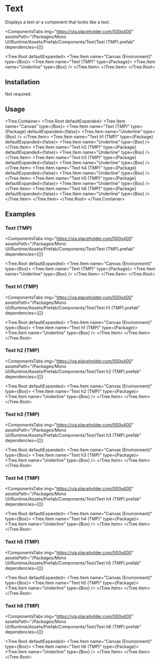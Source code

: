 
# Text

Displays a text or a component that looks like a text.

<ComponentsTabs
  img="https://via.placeholder.com/500x400"
  assetsPath="/Packages/Mono UI/Runtime/Assets/Prefab/Components/Text/Text (TMP).prefab"
  dependencies={[]}
>
  <Tree.Root defaultExpanded>
    <Tree.Item name="Canvas (Environment)" type={Box}>
      <Tree.Item name="Text (TMP)" type={Package}>
        <Tree.Item name="Underline" type={Box} />
      </Tree.Item>
    </Tree.Item>
  </Tree.Root>
</ComponentsTabs>

## Installation

Not required.

## Usage

<Tree.Container>
  <Tree.Root defaultExpanded>
    <Tree.Item name="Canvas" type={Box}>
      <Tree.Item name="Text (TMP)" type={Package} defaultExpanded={false}>
        <Tree.Item name="Underline" type={Box} />
      </Tree.Item>
      <Tree.Item name="Text h1 (TMP)" type={Package} defaultExpanded={false}>
        <Tree.Item name="Underline" type={Box} />
      </Tree.Item>
      <Tree.Item name="Text h2 (TMP)" type={Package} defaultExpanded={false}>
        <Tree.Item name="Underline" type={Box} />
      </Tree.Item>
      <Tree.Item name="Text h3 (TMP)" type={Package} defaultExpanded={false}>
        <Tree.Item name="Underline" type={Box} />
      </Tree.Item>
      <Tree.Item name="Text h4 (TMP)" type={Package} defaultExpanded={false}>
        <Tree.Item name="Underline" type={Box} />
      </Tree.Item>
      <Tree.Item name="Text h5 (TMP)" type={Package} defaultExpanded={false}>
        <Tree.Item name="Underline" type={Box} />
      </Tree.Item>
      <Tree.Item name="Text h6 (TMP)" type={Package} defaultExpanded={false}>
        <Tree.Item name="Underline" type={Box} />
      </Tree.Item>
    </Tree.Item>
  </Tree.Root>
</Tree.Container>

## Examples

### Text \(TMP\)

<ComponentsTabs
  img="https://via.placeholder.com/500x400"
  assetsPath="/Packages/Mono UI/Runtime/Assets/Prefab/Components/Text/Text (TMP).prefab"
  dependencies={[]}
>
  <Tree.Root defaultExpanded>
    <Tree.Item name="Canvas (Environment)" type={Box}>
      <Tree.Item name="Text (TMP)" type={Package}>
        <Tree.Item name="Underline" type={Box} />
      </Tree.Item>
    </Tree.Item>
  </Tree.Root>
</ComponentsTabs>

### Text h1 \(TMP\)

<ComponentsTabs
  img="https://via.placeholder.com/500x400"
  assetsPath="/Packages/Mono UI/Runtime/Assets/Prefab/Components/Text/Text h1 (TMP).prefab"
  dependencies={[]}
>
  <Tree.Root defaultExpanded>
    <Tree.Item name="Canvas (Environment)" type={Box}>
      <Tree.Item name="Text h1 (TMP)" type={Package}>
        <Tree.Item name="Underline" type={Box} />
      </Tree.Item>
    </Tree.Item>
  </Tree.Root>
</ComponentsTabs>

### Text h2 \(TMP\)

<ComponentsTabs
  img="https://via.placeholder.com/500x400"
  assetsPath="/Packages/Mono UI/Runtime/Assets/Prefab/Components/Text/Text h2 (TMP).prefab"
  dependencies={[]}
>
  <Tree.Root defaultExpanded>
    <Tree.Item name="Canvas (Environment)" type={Box}>
      <Tree.Item name="Text h2 (TMP)" type={Package}>
        <Tree.Item name="Underline" type={Box} />
      </Tree.Item>
    </Tree.Item>
  </Tree.Root>
</ComponentsTabs>

### Text h3 \(TMP\)

<ComponentsTabs
  img="https://via.placeholder.com/500x400"
  assetsPath="/Packages/Mono UI/Runtime/Assets/Prefab/Components/Text/Text h3 (TMP).prefab"
  dependencies={[]}
>
  <Tree.Root defaultExpanded>
    <Tree.Item name="Canvas (Environment)" type={Box}>
      <Tree.Item name="Text h3 (TMP)" type={Package}>
        <Tree.Item name="Underline" type={Box} />
      </Tree.Item>
    </Tree.Item>
  </Tree.Root>
</ComponentsTabs>

### Text h4 \(TMP\)

<ComponentsTabs
  img="https://via.placeholder.com/500x400"
  assetsPath="/Packages/Mono UI/Runtime/Assets/Prefab/Components/Text/Text h4 (TMP).prefab"
  dependencies={[]}
>
  <Tree.Root defaultExpanded>
    <Tree.Item name="Canvas (Environment)" type={Box}>
      <Tree.Item name="Text h4 (TMP)" type={Package}>
        <Tree.Item name="Underline" type={Box} />
      </Tree.Item>
    </Tree.Item>
  </Tree.Root>
</ComponentsTabs>

### Text h5 \(TMP\)

<ComponentsTabs
  img="https://via.placeholder.com/500x400"
  assetsPath="/Packages/Mono UI/Runtime/Assets/Prefab/Components/Text/Text h5 (TMP).prefab"
  dependencies={[]}
>
  <Tree.Root defaultExpanded>
    <Tree.Item name="Canvas (Environment)" type={Box}>
      <Tree.Item name="Text h5 (TMP)" type={Package}>
        <Tree.Item name="Underline" type={Box} />
      </Tree.Item>
    </Tree.Item>
  </Tree.Root>
</ComponentsTabs>

### Text h6 \(TMP\)

<ComponentsTabs
  img="https://via.placeholder.com/500x400"
  assetsPath="/Packages/Mono UI/Runtime/Assets/Prefab/Components/Text/Text h6 (TMP).prefab"
  dependencies={[]}
>
  <Tree.Root defaultExpanded>
    <Tree.Item name="Canvas (Environment)" type={Box}>
      <Tree.Item name="Text h6 (TMP)" type={Package}>
        <Tree.Item name="Underline" type={Box} />
      </Tree.Item>
    </Tree.Item>
  </Tree.Root>
</ComponentsTabs>
